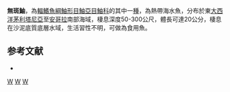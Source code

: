 {{Speciesbox
| taxon = Scorpaena normani
| status = NE
| status_system = IUCN3.1
| binomial_authority =  [[Cadenat|Cadenat]], 1943 
| synonyms = 
}}

'''無斑鮋'''，為[[輻鰭魚綱|輻鰭魚綱]][[鮋形目|鮋形目]][[鮋亞目|鮋亞目]][[鮋科|鮋科]]的其中一[[種|種]]，為熱帶海水魚，分布於東[[大西洋|大西洋]][[茅利塔尼亞|茅利塔尼亞]]至[[安哥拉|安哥拉]]南部海域，棲息深度50-300公尺，體長可達20公分，棲息在沙泥底質底層水域，生活習性不明，可做為食用魚。

==参考文献==
*{{FishBase_species|genus=Scorpaena|species=normani|year=2014|month=7}}

{{taxonbar}}
[[Category:_1943年描述的鱼类|W]]
[[Category:食用魚|W]]
[[Category:鮋屬|W]]